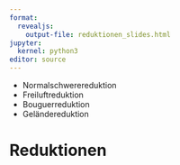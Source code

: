 ```yaml
---
format:
  revealjs:
    output-file: reduktionen_slides.html
jupyter:
  kernel: python3
editor: source
---
```


::: {.callout-tip title="Lernziele"}
- Normalschwerereduktion
- Freiluftreduktion
- Bouguerreduktion
- Geländereduktion
:::

# Reduktionen
